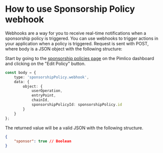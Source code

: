 # How to use Sponsorship Policy webhook

Webhooks are a way for you to receive real-time notifications when a sponsorship policy is triggered. You can use webhooks to trigger actions in your application when a policy is triggered. Request is sent with POST, where body is a JSON object with the following structure:

Start by going to the [sponsorship policies page](https://dashboard.pimlico.io/sponsorship-policies) on the Pimlico dashboard and clicking on the "Edit Policy" button.


```typescript
const body = {
    type: 'sponsorshipPolicy.webhook',
    data: {
        object: {
            userOperation,
            entryPoint,
            chainId,
            sponsorshipPolicyId: sponsorshipPolicy.id    
        }
    }
};
```

The returned value will be a valid JSON with the following structure. 

```json
{
    "sponsor": true // Boolean
}
```